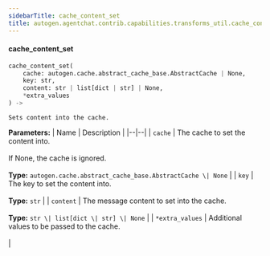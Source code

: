 ```yaml
---
sidebarTitle: cache_content_set
title: autogen.agentchat.contrib.capabilities.transforms_util.cache_content_set
---
```


<code class="doc-symbol doc-symbol-heading doc-symbol-function"></code>
#### cache_content_set

```python
cache_content_set(
    cache: autogen.cache.abstract_cache_base.AbstractCache | None,
    key: str,
    content: str | list[dict | str] | None,
    *extra_values
) -> 
```

    Sets content into the cache.

<b>Parameters:</b>
| Name | Description |
|--|--|
| `cache` | The cache to set the content into.<br/><br/>If None, the cache is ignored.<br/><br/>**Type:** `autogen.cache.abstract_cache_base.AbstractCache \| None` |
| `key` | The key to set the content into.<br/><br/>**Type:** `str` |
| `content` | The message content to set into the cache.<br/><br/>**Type:** `str \| list[dict \| str] \| None` |
| `*extra_values` | Additional values to be passed to the cache.<br/><br/> |

<br />
